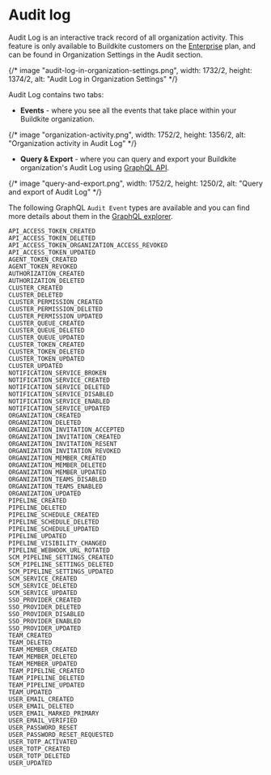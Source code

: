 # Audit log

Audit Log is an interactive track record of all organization activity. This feature is only available to Buildkite customers on the [Enterprise](https://buildkite.com/pricing) plan, and can be found in Organization Settings in the Audit section.

{/* image "audit-log-in-organization-settings.png", width: 1732/2, height: 1374/2, alt: "Audit Log in Organization Settings" */}

Audit Log contains two tabs:

- **Events** - where you see all the events that take place within your Buildkite organization.

{/* image "organization-activity.png", width: 1752/2, height: 1356/2, alt: "Organization activity in Audit Log" */}

- **Query & Export** - where you can query and export your Buildkite organization's Audit Log using [GraphQL API](https://buildkite.com/docs/graphql-api).

{/* image "query-and-export.png", width: 1752/2, height: 1250/2, alt: "Query and export of Audit Log" */}

The following GraphQL `Audit Event` types are available and you can find more details about them in the [GraphQL explorer](https://buildkite.com/docs/apis/graphql-api#getting-started).

```
API_ACCESS_TOKEN_CREATED
API_ACCESS_TOKEN_DELETED
API_ACCESS_TOKEN_ORGANIZATION_ACCESS_REVOKED
API_ACCESS_TOKEN_UPDATED
AGENT_TOKEN_CREATED
AGENT_TOKEN_REVOKED
AUTHORIZATION_CREATED
AUTHORIZATION_DELETED
CLUSTER_CREATED
CLUSTER_DELETED
CLUSTER_PERMISSION_CREATED
CLUSTER_PERMISSION_DELETED
CLUSTER_PERMISSION_UPDATED
CLUSTER_QUEUE_CREATED
CLUSTER_QUEUE_DELETED
CLUSTER_QUEUE_UPDATED
CLUSTER_TOKEN_CREATED
CLUSTER_TOKEN_DELETED
CLUSTER_TOKEN_UPDATED
CLUSTER_UPDATED
NOTIFICATION_SERVICE_BROKEN
NOTIFICATION_SERVICE_CREATED
NOTIFICATION_SERVICE_DELETED
NOTIFICATION_SERVICE_DISABLED
NOTIFICATION_SERVICE_ENABLED
NOTIFICATION_SERVICE_UPDATED
ORGANIZATION_CREATED
ORGANIZATION_DELETED
ORGANIZATION_INVITATION_ACCEPTED
ORGANIZATION_INVITATION_CREATED
ORGANIZATION_INVITATION_RESENT
ORGANIZATION_INVITATION_REVOKED
ORGANIZATION_MEMBER_CREATED
ORGANIZATION_MEMBER_DELETED
ORGANIZATION_MEMBER_UPDATED
ORGANIZATION_TEAMS_DISABLED
ORGANIZATION_TEAMS_ENABLED
ORGANIZATION_UPDATED
PIPELINE_CREATED
PIPELINE_DELETED
PIPELINE_SCHEDULE_CREATED
PIPELINE_SCHEDULE_DELETED
PIPELINE_SCHEDULE_UPDATED
PIPELINE_UPDATED
PIPELINE_VISIBILITY_CHANGED
PIPELINE_WEBHOOK_URL_ROTATED
SCM_PIPELINE_SETTINGS_CREATED
SCM_PIPELINE_SETTINGS_DELETED
SCM_PIPELINE_SETTINGS_UPDATED
SCM_SERVICE_CREATED
SCM_SERVICE_DELETED
SCM_SERVICE_UPDATED
SSO_PROVIDER_CREATED
SSO_PROVIDER_DELETED
SSO_PROVIDER_DISABLED
SSO_PROVIDER_ENABLED
SSO_PROVIDER_UPDATED
TEAM_CREATED
TEAM_DELETED
TEAM_MEMBER_CREATED
TEAM_MEMBER_DELETED
TEAM_MEMBER_UPDATED
TEAM_PIPELINE_CREATED
TEAM_PIPELINE_DELETED
TEAM_PIPELINE_UPDATED
TEAM_UPDATED
USER_EMAIL_CREATED
USER_EMAIL_DELETED
USER_EMAIL_MARKED_PRIMARY
USER_EMAIL_VERIFIED
USER_PASSWORD_RESET
USER_PASSWORD_RESET_REQUESTED
USER_TOTP_ACTIVATED
USER_TOTP_CREATED
USER_TOTP_DELETED
USER_UPDATED
```

